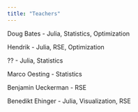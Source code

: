 ```yaml
---
title: "Teachers"
---
```


Doug Bates - Julia, Statistics, Optimization

Hendrik - Julia, RSE, Optimization

?? - Julia, Statistics

Marco Oesting - Statistics

Benjamin Ueckerman - RSE

Benedikt Ehinger - Julia, Visualization, RSE